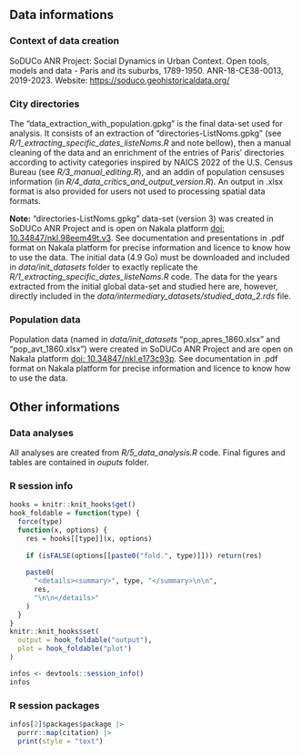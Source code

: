 ## Data informations

### Context of data creation

SoDUCo ANR Project: Social Dynamics in Urban Context. Open tools, models and data - Paris and its suburbs, 1789-1950. ANR-18-CE38-0013, 2019-2023. Website: [https://soduco.geohistoricaldata.org/](https://soduco.geohistoricaldata.org/)

### City directories

The "data_extraction_with_population.gpkg" is the final data-set used for analysis. It consists of an extraction of "directories-ListNoms.gpkg" (see _R/1_extracting_specific_dates_listeNoms.R_ and note bellow), then a manual cleaning of the data and an enrichment of the entries of Paris' directories according to activity categories inspired by NAICS 2022 of the U.S. Census Bureau (see _R/3_manual_editing.R_), and an addin of population censuses information (in _R/4_data_critics_and_output_version.R_). An output in .xlsx format is also provided for users not used to processing spatial data formats.

**Note:** "directories-ListNoms.gpkg" data-set (version 3) was created in SoDUCo ANR Project and is open on Nakala platform [doi: 10.34847/nkl.98eem49t.v3](https://doi.org/10.34847/nkl.98eem49t). See documentation and presentations in .pdf format on Nakala platform for precise information and licence to know how to use the data. The initial data (4.9 Go) must be downloaded and included in _data/init_datasets_ folder to exactly replicate the _R/1_extracting_specific_dates_listeNoms.R_ code. The data for the years extracted from the initial global data-set and studied here are, however, directly included in the _data/intermediary_datasets/studied_data_2.rds_ file.

### Population data

Population data (named in _data/init_datasets_ "pop_apres_1860.xlsx" and "pop_avt_1860.xlsx") were created in SoDUCo ANR Project and are open on Nakala platform [doi: 10.34847/nkl.e173c93p](https://doi.org/10.34847/nkl.e173c93p). See documentation in .pdf format on Nakala platform for precise information and licence to know how to use the data.

## Other informations

### Data analyses
All analyses are created from _R/5_data_analysis.R_ code. Final figures and tables are contained in _ouputs_ folder.

### R session info
```r
hooks = knitr::knit_hooks$get()
hook_foldable = function(type) {
  force(type)
  function(x, options) {
    res = hooks[[type]](x, options)
    
    if (isFALSE(options[[paste0("fold.", type)]])) return(res)
    
    paste0(
      "<details><summary>", type, "</summary>\n\n",
      res,
      "\n\n</details>"
    )
  }
}
knitr::knit_hooks$set(
  output = hook_foldable("output"),
  plot = hook_foldable("plot")
)
```

```r
infos <- devtools::session_info()
infos
```

### R session packages
```r
infos[2]$packages$package |>
  purrr::map(citation) |>
  print(style = "text")
```

